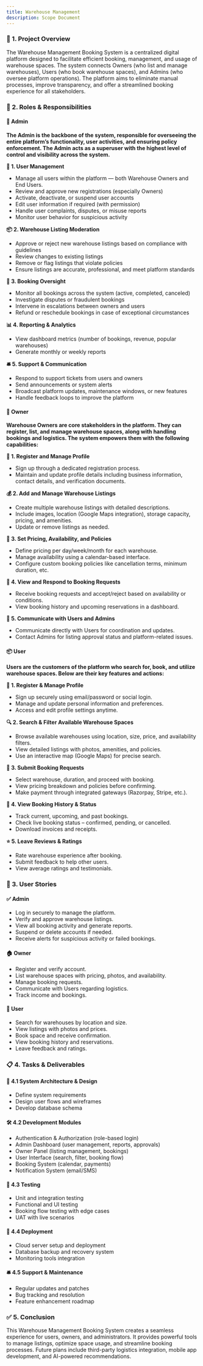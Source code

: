 ```yaml
---
title: Warehouse Management
description: Scope Document 
---
```


### 🧭 1. Project Overview
The Warehouse Management Booking System is a centralized digital platform designed to facilitate efficient booking, management, and usage of warehouse spaces. The system connects Owners (who list and manage warehouses), Users (who book warehouse spaces), and Admins (who oversee platform operations). The platform aims to eliminate manual processes, improve transparency, and offer a streamlined booking experience for all stakeholders.

### 👥 2. Roles & Responsibilities

#### 🔐 Admin
**The Admin is the backbone of the system, responsible for overseeing the entire platform’s functionality, user activities, and ensuring policy enforcement. The Admin acts as a superuser with the highest level of control and visibility across the system.**

**🔐 1. User Management**
- Manage all users within the platform — both Warehouse Owners and End Users.
- Review and approve new registrations (especially Owners)
- Activate, deactivate, or suspend user accounts
- Edit user information if required (with permission)
- Handle user complaints, disputes, or misuse reports
- Monitor user behavior for suspicious activity

**📦 2. Warehouse Listing Moderation**
- Approve or reject new warehouse listings based on compliance with guidelines
- Review changes to existing listings
- Remove or flag listings that violate policies
- Ensure listings are accurate, professional, and meet platform standards

**📅 3. Booking Oversight**
- Monitor all bookings across the system (active, completed, canceled)
- Investigate disputes or fraudulent bookings
- Intervene in escalations between owners and users
- Refund or reschedule bookings in case of exceptional circumstances

**📊 4. Reporting & Analytics**
- View dashboard metrics (number of bookings, revenue, popular warehouses)
- Generate monthly or weekly reports

**🛎️ 5. Support & Communication**
- Respond to support tickets from users and owners
- Send announcements or system alerts
- Broadcast platform updates, maintenance windows, or new features
- Handle feedback loops to improve the platform

#### 🏢 Owner
**Warehouse Owners are core stakeholders in the platform. They can register, list, and manage warehouse spaces, along with handling bookings and logistics. The system empowers them with the following capabilities:**

**📝 1. Register and Manage Profile**
- Sign up through a dedicated registration process.
- Maintain and update profile details including business information, contact details, and verification documents.

**💰 2. Add and Manage Warehouse Listings**
- Create multiple warehouse listings with detailed descriptions.
- Include images, location (Google Maps integration), storage capacity, pricing, and amenities.
- Update or remove listings as needed.

**📩 3. Set Pricing, Availability, and Policies**
- Define pricing per day/week/month for each warehouse.
- Manage availability using a calendar-based interface.
- Configure custom booking policies like cancellation terms, minimum duration, etc.

**💬 4. View and Respond to Booking Requests**
- Receive booking requests and accept/reject based on availability or conditions.
- View booking history and upcoming reservations in a dashboard.

**💬 5. Communicate with Users and Admins**
- Communicate directly with Users for coordination and updates.
- Contact Admins for listing approval status and platform-related issues.

#### 📦 User
**Users are the customers of the platform who search for, book, and utilize warehouse spaces. Below are their key features and actions:**

**📝 1. Register & Manage Profile**
- Sign up securely using email/password or social login.
- Manage and update personal information and preferences.
- Access and edit profile settings anytime.

**🔍 2. Search & Filter Available Warehouse Spaces**
- Browse available warehouses using location, size, price, and availability filters.
- View detailed listings with photos, amenities, and policies.
- Use an interactive map (Google Maps) for precise search.

**🛒 3. Submit Booking Requests**
- Select warehouse, duration, and proceed with booking.
- View pricing breakdown and policies before confirming.
- Make payment through integrated gateways (Razorpay, Stripe, etc.).

**📄 4. View Booking History & Status**
- Track current, upcoming, and past bookings.
- Check live booking status – confirmed, pending, or cancelled.
- Download invoices and receipts.

**⭐ 5. Leave Reviews & Ratings**
- Rate warehouse experience after booking.
- Submit feedback to help other users.
- View average ratings and testimonials.

### 📘 3. User Stories

#### ✅ Admin
- Log in securely to manage the platform.
- Verify and approve warehouse listings.
- View all booking activity and generate reports.
- Suspend or delete accounts if needed.
- Receive alerts for suspicious activity or failed bookings.

#### 🏠 Owner
- Register and verify account.
- List warehouse spaces with pricing, photos, and availability.
- Manage booking requests.
- Communicate with Users regarding logistics.
- Track income and bookings.

#### 🙋 User
- Search for warehouses by location and size.
- View listings with photos and prices.
- Book space and receive confirmation.
- View booking history and reservations.
- Leave feedback and ratings.

### 📋 4. Tasks & Deliverables

#### 🔧 4.1 System Architecture & Design
- Define system requirements
- Design user flows and wireframes
- Develop database schema

#### 🛠 4.2 Development Modules
- Authentication & Authorization (role-based login)
- Admin Dashboard (user management, reports, approvals)
- Owner Panel (listing management, bookings)
- User Interface (search, filter, booking flow)
- Booking System (calendar, payments)
- Notification System (email/SMS)

#### 🧪 4.3 Testing
- Unit and integration testing
- Functional and UI testing
- Booking flow testing with edge cases
- UAT with live scenarios

#### 🚀 4.4 Deployment
- Cloud server setup and deployment
- Database backup and recovery system
- Monitoring tools integration

#### 🛎 4.5 Support & Maintenance
- Regular updates and patches
- Bug tracking and resolution
- Feature enhancement roadmap

### ✅ 5. Conclusion
This Warehouse Management Booking System creates a seamless experience for users, owners, and administrators. It provides powerful tools to manage listings, optimize space usage, and streamline booking processes. Future plans include third-party logistics integration, mobile app development, and AI-powered recommendations.


